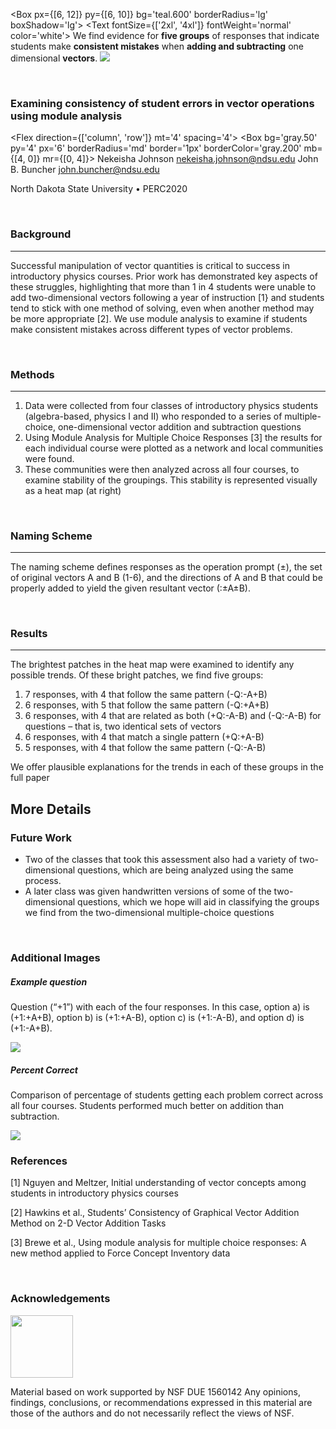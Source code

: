 
<Box px={[6, 12]} py={[6, 10]} bg='teal.600' borderRadius='lg' boxShadow='lg'>
    <Text fontSize={['2xl', '4xl']} fontWeight='normal' color='white'>
        We find evidence for <strong>five groups</strong> of responses that indicate students make <strong>consistent mistakes</strong> when <strong>adding and subtracting</strong> one dimensional <strong>vectors</strong>.
    </Text>
    <Image borderRadius="9%" src={matrix} mx='auto' mt='8' mb='6' />
</Box>

<br />

### Examining consistency of student errors in vector operations using module analysis

<Flex direction={['column', 'row']} mt='4' spacing='4'>
    <Box bg='gray.50' py='4' px='6' borderRadius='md' border='1px' borderColor='gray.200' mb={[4, 0]} mr={[0, 4]}>
        <Text fontWeight='bold' color='teal.500'>Nekeisha Johnson</Text>
        <Text>nekeisha.johnson@ndsu.edu</Text>
    </Box>
    <Box bg='gray.50' py='4' px='6' borderRadius='md' border='1px' borderColor='gray.200'>
        <Text fontWeight='bold' color='teal.500'>John B. Buncher</Text>
        <Text>john.buncher@ndsu.edu</Text>
    </Box>
</Flex>

<Text color='gray.500' mt='2'>North Dakota State University &bull; PERC2020</Text>

<br />

### Background
---

Successful manipulation of vector quantities is
critical to success in introductory physics courses.
Prior work has demonstrated key aspects of these
struggles, highlighting that more than 1 in 4
students were unable to add two-dimensional
vectors following a year of instruction [1} and
students tend to stick with one method of solving,
even when another method may be more
appropriate [2]. We use module analysis to examine
if students make consistent mistakes across
different types of vector problems.

<br />

### Methods
---

1. Data were collected from four classes of introductory physics students (algebra-based, physics I and II) who responded to a series of multiple-choice, one-dimensional vector addition and subtraction questions
2. Using Module Analysis for Multiple Choice Responses [3] the results for each individual course were plotted as a network and local communities were found.
3. These communities were then analyzed across all four courses, to examine stability of the groupings. This stability is represented visually as a heat map (at right)

<br />

### Naming Scheme
---

The naming scheme defines responses as the
operation prompt (±), the set of original vectors A
and B (1-6), and the directions of A and B that could
be properly added to yield the given resultant
vector (:±A±B).

<br />

### Results
---

The brightest patches in the heat map were
examined to identify any possible trends. Of these
bright patches, we find five groups:

1. 7 responses, with 4 that follow the same pattern (-Q:-A+B)
2. 6 responses, with 5 that follow the same pattern (-Q:+A+B)
3. 6 responses, with 4 that are related as both (+Q:-A-B) and (-Q:-A-B) for questions – that is, two identical sets of vectors
4. 6 responses, with 4 that match a single pattern (+Q:+A-B)
5. 5 responses, with 4 that follow the same pattern (-Q:-A-B)

We offer plausible explanations for the trends in
each of these groups in the full paper

## More Details

### Future Work

- Two of the classes that took this assessment also had a variety of two-dimensional questions, which are being analyzed using the same process.
- A later class was given handwritten versions of some of the two-dimensional questions, which we hope will aid in classifying the groups we find from the two-dimensional multiple-choice questions

<br />

### Additional Images

##### Example question

Question (“+1”) with each of the four
responses. In this case, option a) is (+1:+A+B),
option b) is (+1:+A-B), option c) is (+1:-A-B), and
option d) is (+1:-A+B).

<Image src={exampleQuestion} mx='auto' maxW='sm' w='100%' mt='4' />

##### Percent Correct

Comparison of percentage of students getting each
problem correct across all four courses. Students
performed much better on addition than
subtraction.

<Image src={percentCorrect} mx='auto' w='100%' maxW='xl' mt='4' />

### References

[1] Nguyen and Meltzer, Initial understanding of vector concepts
among students in introductory physics courses

[2] Hawkins et al., Students’ Consistency of Graphical Vector
Addition Method on 2-D Vector Addition Tasks

[3] Brewe et al., Using module analysis for multiple choice responses:
A new method applied to Force Concept Inventory data

<br />

### Acknowledgements

<Image float='right' src={NSF} width='100px' />

Material based on work supported by NSF DUE 1560142
Any opinions, findings, conclusions, or recommendations
expressed in this material are those of the authors and do
not necessarily reflect the views of NSF.

